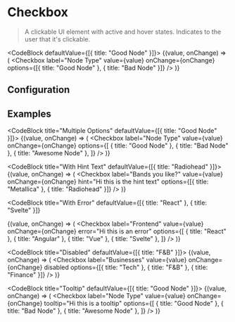 
# Checkbox

> A clickable UI element with active and hover states. Indicates to the user that it's clickable.

<CodeBlock defaultValue={[{ title: "Good Node" }]}>
  {(value, onChange) => (
    <Checkbox
      label="Node Type"
      value={value}
      onChange={onChange}
      options={[{ title: "Good Node" }, { title: "Bad Node" }]}
    />
  )}
</CodeBlock>

## Configuration

<ConfigBlock of={Checkbox} />

## Examples

<CodeBlock title="Multiple Options" defaultValue={[{ title: "Good Node" }]}>
  {(value, onChange) => (
    <Checkbox
      label="Node Type"
      value={value}
      onChange={onChange}
      options={[
        { title: "Good Node" },
        { title: "Bad Node" },
        { title: "Awesome Node" },
      ]}
    />
  )}
</CodeBlock>

<CodeBlock title="With Hint Text" defaultValue={[{ title: "Radiohead" }]}>
  {(value, onChange) => (
    <Checkbox
      label="Bands you like?"
      value={value}
      onChange={onChange}
      hint="Hi this is the hint text"
      options={[{ title: "Metallica" }, { title: "Radiohead" }]}
    />
  )}
</CodeBlock>

<CodeBlock
  title="With Error"
  defaultValue={[{ title: "React" }, { title: "Svelte" }]}
>
  {(value, onChange) => (
    <Checkbox
      label="Frontend"
      value={value}
      onChange={onChange}
      error="Hi this is an error"
      options={[
        { title: "React" },
        { title: "Angular" },
        { title: "Vue" },
        { title: "Svelte" },
      ]}
    />
  )}
</CodeBlock>

<CodeBlock title="Disabled" defaultValue={[{ title: "F&B" }]}>
  {(value, onChange) => (
    <Checkbox
      label="Businesses"
      value={value}
      onChange={onChange}
      disabled
      options={[{ title: "Tech" }, { title: "F&B" }, { title: "Finance" }]}
    />
  )}
</CodeBlock>

<CodeBlock title="Tooltip" defaultValue={[{ title: "Good Node" }]}>
  {(value, onChange) => (
    <Checkbox
      label="Node Type"
      value={value}
      onChange={onChange}
      tooltip="Hi this is a tooltip"
      options={[
        { title: "Good Node" },
        { title: "Bad Node" },
        { title: "Awesome Node" },
      ]}
    />
  )}
</CodeBlock>
